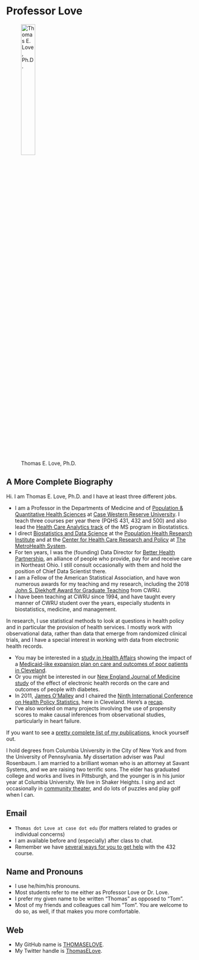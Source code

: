 # Professor Love

![Thomas E. Love, Ph.D.](images/Thomas_Love.png){width=30%}

## A More Complete Biography 

Hi. I am Thomas E. Love, Ph.D. and I have at least three different jobs.

- I am a Professor in the Departments of Medicine and of [Population & Quantitative Health Sciences](https://case.edu/medicine/pqhs/) at [Case Western Reserve University](https://case.edu/). I teach three courses per year there (PQHS 431, 432 and 500) and also lead the [Health Care Analytics track](https://case.edu/medicine/pqhs/education/biostatistics-and-epidemiology/ms-biostatistics/biostatistics-ms-curriculum/health-care-analytics) of the MS program in Biostatistics.
- I direct [Biostatistics and Data Science](https://www.metrohealth.org/population-health-research-institute/biostatistics-and-data-sciences) at the [Population Health Research Institute](https://www.metrohealth.org/population-health-research-institute) and at the [Center for Health Care Research and Policy](https://www.metrohealth.org/population-health-research-institute/center-for-health-care-research-and-policy) at [The MetroHealth System](https://www.metrohealth.org/).
- For ten years, I was the (founding) Data Director for [Better Health Partnership](http://betterhealthpartnership.org/), an alliance of people who provide, pay for and receive care in Northeast Ohio. I still consult occasionally with them and hold the position of Chief Data Scientist there.
- I am a Fellow of the American Statistical Association, and have won numerous awards for my teaching and my research, including the 2018 [John S. Diekhoff Award for Graduate Teaching](https://students.case.edu/traditions/awards/diekhoff/) from CWRU.
- I have been teaching at CWRU since 1994, and have taught every manner of CWRU student over the years, especially students in biostatistics, medicine, and management.

In research, I use statistical methods to look at questions in health policy and in particular the provision of health services. I mostly work with observational data, rather than data that emerge from randomized clinical trials, and I have a special interest in working with data from electronic health records.

- You may be interested in a [study in Health Affairs](http://content.healthaffairs.org/content/34/7/1121.abstract) showing the impact of a [Medicaid-like expansion plan on care and outcomes of poor patients in Cleveland](http://thedaily.case.edu/new-study-shows-prepared-safety-net-improves-care-saves-money-in-medicaid-expansion-population/).
- Or you might be interested in our [New England Journal of Medicine study](http://www.nejm.org/doi/full/10.1056/NEJMsa1102519) of the effect of electronic health records on the care and outcomes of people with diabetes.
- In 2011, [James O'Malley](http://tdi.dartmouth.edu/faculty/a-james-omalley-phd) and I chaired the [Ninth International Conference on Health Policy Statistics](https://ww2.amstat.org/meetings/ichps/2011/index.cfm?fuseaction=main), here in Cleveland. Here's a [recap](https://link.springer.com/article/10.1007%2Fs10742-012-0096-8). 
- I've also worked on many projects involving the use of propensity scores to make causal inferences from observational studies, particularly in heart failure.

If you want to see a [pretty complete list of my publications](https://www.ncbi.nlm.nih.gov/myncbi/thomas.love.1/bibliography/public/), knock yourself out. 

I hold degrees from Columbia University in the City of New York and from the University of Pennsylvania. My dissertation adviser was Paul Rosenbaum. I am married to a brilliant woman who is an attorney at Savant Systems, and we are raising two terrific sons. The elder has graduated college and works and lives in Pittsburgh, and the younger is in his junior year at Columbia University. We live in Shaker Heights. I sing and act occasionally in [community theater](https://github.com/THOMASELOVE/theater), and do lots of puzzles and play golf when I can.

## Email 

- `Thomas dot Love at case dot edu` (for matters related to grades or individual concerns)
- I am available before and (especially) after class to chat.
- Remember we have [several ways for you to get help](https://thomaselove.github.io/432-2023/contact.html) with the 432 course.

## Name and Pronouns 

- I use he/him/his pronouns.
- Most students refer to me either as Professor Love or Dr. Love.
- I prefer my given name to be written "Thomas" as opposed to "Tom".
- Most of my friends and colleagues call him "Tom". You are welcome to do so, as well, if that makes you more comfortable.

## Web 

- My GitHub name is [THOMASELOVE](https://github.com/thomaselove).
- My Twitter handle is [ThomasELove](https://twitter.com/ThomasELove).
